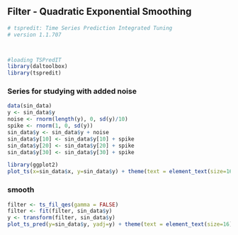 ## Filter - Quadratic Exponential Smoothing

```r
# tspredit: Time Series Prediction Integrated Tuning
# version 1.1.707



#loading TSPredIT
library(daltoolbox) 
library(tspredit) 
```

### Series for studying with added noise

```r
data(sin_data)
y <- sin_data$y
noise <- rnorm(length(y), 0, sd(y)/10)
spike <- rnorm(1, 0, sd(y))
sin_data$y <- sin_data$y + noise
sin_data$y[10] <- sin_data$y[10] + spike
sin_data$y[20] <- sin_data$y[20] + spike
sin_data$y[30] <- sin_data$y[30] + spike
```

```r
library(ggplot2)
plot_ts(x=sin_data$x, y=sin_data$y) + theme(text = element_text(size=16))
```

### smooth

```r
filter <- ts_fil_qes(gamma = FALSE)
filter <- fit(filter, sin_data$y)
y <- transform(filter, sin_data$y)
plot_ts_pred(y=sin_data$y, yadj=y) + theme(text = element_text(size=16))
```

